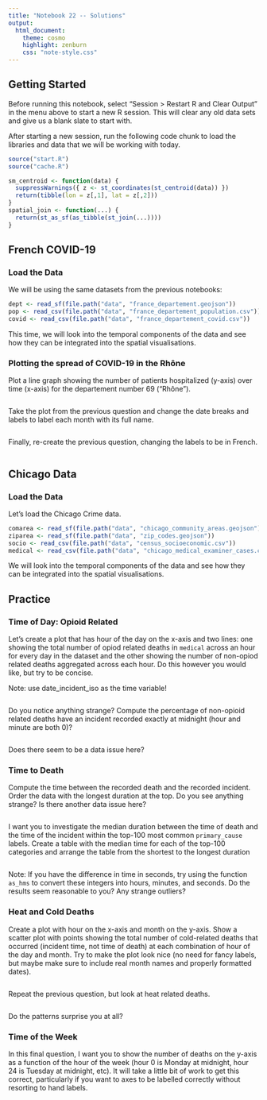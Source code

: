 ```yaml
---
title: "Notebook 22 -- Solutions"
output:
  html_document:
    theme: cosmo
    highlight: zenburn
    css: "note-style.css"
---
```


## Getting Started

Before running this notebook, select "Session > Restart R and Clear Output" in
the menu above to start a new R session. This will clear any old data sets and
give us a blank slate to start with.

After starting a new session, run the following code chunk to load the
libraries and data that we will be working with today.

```r
source("start.R")
source("cache.R")

sm_centroid <- function(data) {
  suppressWarnings({ z <- st_coordinates(st_centroid(data)) })
  return(tibble(lon = z[,1], lat = z[,2]))
}
spatial_join <- function(...) {
  return(st_as_sf(as_tibble(st_join(...))))
}
```

## French COVID-19

### Load the Data

We will be using the same datasets from the previous notebooks:

```r
dept <- read_sf(file.path("data", "france_departement.geojson"))
pop <- read_csv(file.path("data", "france_departement_population.csv"))
covid <- read_csv(file.path("data", "france_departement_covid.csv"))
```

This time, we will look into the temporal components of the data
and see how they can be integrated into the spatial visualisations.

### Plotting the spread of COVID-19 in the Rhône

Plot a line graph showing the number of patients hospitalized (y-axis) over
time (x-axis) for the departement number 69 ("Rhône").

```r

```

Take the plot from the previous question and change the date breaks and labels to label
each month with its full name.

```r

```

Finally, re-create the previous question, changing the labels to be in French.

```r

```

## Chicago Data

### Load the Data

Let's load the Chicago Crime data.

```r
comarea <- read_sf(file.path("data", "chicago_community_areas.geojson"))
ziparea <- read_sf(file.path("data", "zip_codes.geojson"))
socio <- read_csv(file.path("data", "census_socioeconomic.csv"))
medical <- read_csv(file.path("data", "chicago_medical_examiner_cases.csv.gz"))
```

We will look into the temporal components of the data and see how they can be
integrated into the spatial visualisations.

## Practice

### Time of Day: Opioid Related

Let's create a plot that has hour of the day on the x-axis and two lines: one
showing the total number of opiod related deaths in `medical` across an hour 
for every day in the dataset and the other showing the number of non-opiod
related deaths aggregated across each hour. Do this however you would like,
but try to be concise. 

Note: use date_incident_iso as the time variable!

```r

```

Do you notice anything strange? Compute the percentage of non-opioid related
deaths have an incident recorded exactly at midnight (hour and minute are both
0)?

```r

```

Does there seem to be a data issue here?

### Time to Death

Compute the time between the recorded death and the recorded incident. Order
the data with the longest duration at the top. Do you see anything strange?
Is there another data issue here?

```r

```

I want you to investigate the median duration between the time of death and the
time of the incident within the top-100 most common `primary_cause` labels.
Create a table with the median time for each of the top-100 categories and
arrange the table from the shortest to the longest duration

```r

```

Note: If you have the difference in time in seconds, try using the function
`as_hms` to convert these integers into hours, minutes, and seconds. Do the
results seem reasonable to you? Any strange outliers?

### Heat and Cold Deaths

Create a plot with hour on the x-axis and month on the y-axis. Show a scatter
plot with points showing the total number of cold-related deaths that occurred
(incident time, not time of death) at each combination of hour of the day and
month. Try to make the plot look nice (no need for fancy labels, but maybe make
sure to include real month names and properly formatted dates).

```r

```

Repeat the previous question, but look at heat related deaths.

```r

```

Do the patterns surprise you at all?

### Time of the Week

In this final question, I want you to show the number of deaths on the y-axis
as a function of the hour of the week (hour 0 is Monday at midnight, hour 24 is
Tuesday at midnight, etc). It will take a little bit of work to get this
correct, particularly if you want to axes to be labelled correctly without
resorting to hand labels.

```r

```
